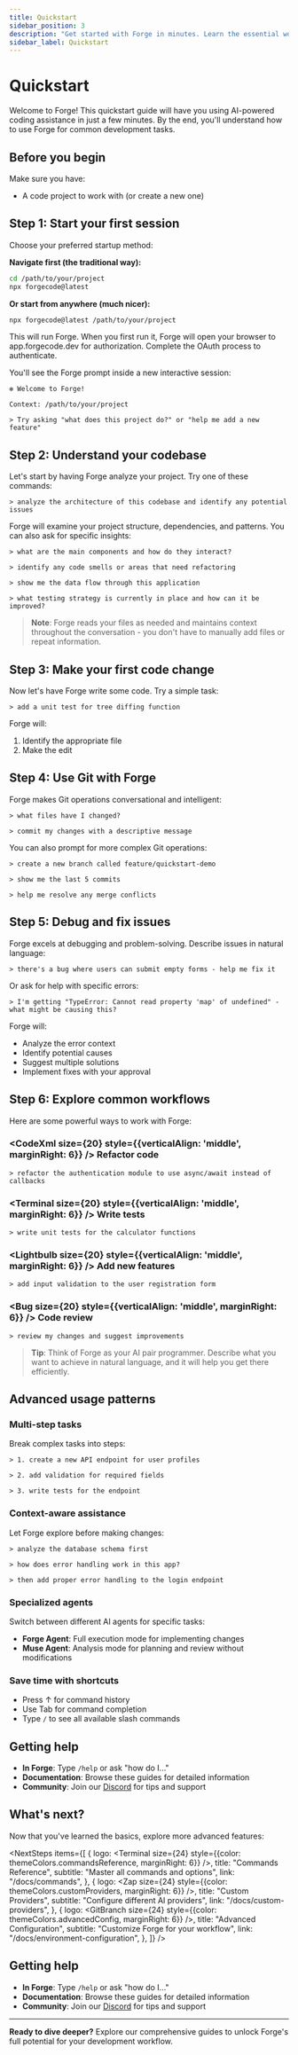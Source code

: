 ```yaml
---
title: Quickstart
sidebar_position: 3
description: "Get started with Forge in minutes. Learn the essential workflows and commands to enhance your development process with AI assistance."
sidebar_label: Quickstart
---
```



# Quickstart

Welcome to Forge! This quickstart guide will have you using AI-powered coding assistance in just a few minutes. By the end, you'll understand how to use Forge for common development tasks.

## Before you begin

Make sure you have:

- A code project to work with (or create a new one)

## Step 1: Start your first session

Choose your preferred startup method:

**Navigate first (the traditional way):**
```bash
cd /path/to/your/project
npx forgecode@latest
```

**Or start from anywhere (much nicer):**
```bash
npx forgecode@latest /path/to/your/project
```

This will run Forge. When you first run it, Forge will open your browser to <CustomLink href="https://app.forgecode.dev/app">app.forgecode.dev</CustomLink> for authorization. Complete the OAuth process to authenticate.

You'll see the Forge prompt inside a new interactive session:

```
✻ Welcome to Forge!

Context: /path/to/your/project

> Try asking "what does this project do?" or "help me add a new feature"
```

## Step 2: Understand your codebase

Let's start by having Forge analyze your project. Try one of these commands:

```
> analyze the architecture of this codebase and identify any potential issues
```

Forge will examine your project structure, dependencies, and patterns. You can also ask for specific insights:

```
> what are the main components and how do they interact?
```

```
> identify any code smells or areas that need refactoring
```

```
> show me the data flow through this application
```

```
> what testing strategy is currently in place and how can it be improved?
```

> **Note**: Forge reads your files as needed and maintains context throughout the conversation - you don't have to manually add files or repeat information.

## Step 3: Make your first code change

Now let's have Forge write some code. Try a simple task:

```
> add a unit test for tree diffing function
```

Forge will:

1. Identify the appropriate file
2. Make the edit

## Step 4: Use Git with Forge

Forge makes Git operations conversational and intelligent:

```
> what files have I changed?
```

```
> commit my changes with a descriptive message
```

You can also prompt for more complex Git operations:

```
> create a new branch called feature/quickstart-demo
```

```
> show me the last 5 commits
```

```
> help me resolve any merge conflicts
```

## Step 5: Debug and fix issues

Forge excels at debugging and problem-solving. Describe issues in natural language:

```
> there's a bug where users can submit empty forms - help me fix it
```

Or ask for help with specific errors:

```
> I'm getting "TypeError: Cannot read property 'map' of undefined" - what might be causing this?
```

Forge will:

- Analyze the error context
- Identify potential causes
- Suggest multiple solutions
- Implement fixes with your approval

## Step 6: Explore common workflows

Here are some powerful ways to work with Forge:

### <CodeXml size={20} style={{verticalAlign: 'middle', marginRight: 6}} /> **Refactor code**

```
> refactor the authentication module to use async/await instead of callbacks
```

### <Terminal size={20} style={{verticalAlign: 'middle', marginRight: 6}} /> **Write tests**

```
> write unit tests for the calculator functions
```

### <Lightbulb size={20} style={{verticalAlign: 'middle', marginRight: 6}} /> **Add new features**

```
> add input validation to the user registration form
```

### <Bug size={20} style={{verticalAlign: 'middle', marginRight: 6}} /> **Code review**

```
> review my changes and suggest improvements
```

> **Tip**: Think of Forge as your AI pair programmer. Describe what you want to achieve in natural language, and it will help you get there efficiently.

## Advanced usage patterns

### Multi-step tasks

Break complex tasks into steps:

```
> 1. create a new API endpoint for user profiles
```

```
> 2. add validation for required fields
```

```
> 3. write tests for the endpoint
```

### Context-aware assistance

Let Forge explore before making changes:

```
> analyze the database schema first
```

```
> how does error handling work in this app?
```

```
> then add proper error handling to the login endpoint
```

### Specialized agents

Switch between different AI agents for specific tasks:

- **Forge Agent**: Full execution mode for implementing changes
- **Muse Agent**: Analysis mode for planning and review without modifications

### Save time with shortcuts

- Press ↑ for command history
- Use Tab for command completion
- Type `/` to see all available slash commands

## Getting help

- **In Forge**: Type `/help` or ask "how do I..."
- **Documentation**: Browse these guides for detailed information
- **Community**: Join our [Discord](https://discord.gg/kRZBPpkgwq) for tips and support

## What's next?

Now that you've learned the basics, explore more advanced features:


<NextSteps
  items={[
    {
      logo: <Terminal size={24} style={{color: themeColors.commandsReference, marginRight: 6}} />,
      title: "Commands Reference",
      subtitle: "Master all commands and options",
      link: "/docs/commands",
    },
    {
      logo: <Zap size={24} style={{color: themeColors.customProviders, marginRight: 6}} />,
      title: "Custom Providers",
      subtitle: "Configure different AI providers",
      link: "/docs/custom-providers",
    },
    {
      logo: <GitBranch size={24} style={{color: themeColors.advancedConfig, marginRight: 6}} />,
      title: "Advanced Configuration",
      subtitle: "Customize Forge for your workflow",
      link: "/docs/environment-configuration",
    },
  ]}
/>

## Getting help

- **In Forge**: Type `/help` or ask "how do I..."
- **Documentation**: Browse these guides for detailed information
- **Community**: Join our [Discord](https://discord.gg/kRZBPpkgwq) for tips and support

---

**Ready to dive deeper?** Explore our comprehensive guides to unlock Forge's full potential for your development workflow.
